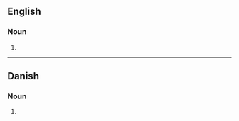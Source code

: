 ==English==

===Noun===
{{head|en|noun form}}

# {{plural of|en|modulation}}

----

==Danish==

===Noun===
{{head|da|noun form|g=c}}

# {{inflection of|da|modulation||indef|gen|s}}